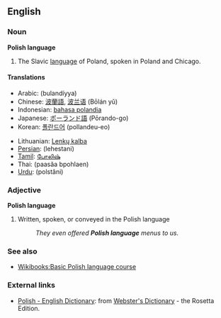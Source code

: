 {{interwiktionary|code=pl}}

==English==
{{wikipedia}}

===Noun===
'''Polish language'''
#The Slavic [[language]] of Poland, spoken in Poland and Chicago.

====Translations====
{{top}}
*Arabic: {{ARchar|[[بولندية]]}} (bulandíyya) {{f}}
*Chinese: [[波蘭語]], [[波兰语]] (Bōlán yǔ)
*Indonesian: [[bahasa polandia]]
*Japanese: [[ポーランド語]] (Pōrando-go)
*Korean: [[폴란드어]] (pollandeu-eo)
{{mid}}
*Lithuanian: [[Lenkų kalba]]
*[[Persian]]: {{FAchar|[[لهستانی]]}} (lehestani)
*[[Tamil]]: [[போலிஷ்]]
*Thai: {{THchar|[[ภาษาโปแลนด์]]}} (paasăa bpohlaen)
*[[Urdu]]: {{URchar|[[پولستانی]]}} (polstâni)
{{bottom}}

===Adjective===
'''Polish language'''

# Written, spoken, or conveyed in the Polish language
#:''They even offered '''Polish language''' menus to us.''

===See also===
*[[Wikibooks:Basic Polish language course]]

===External links===
*[http://www.websters-online-dictionary.org/definition/Polish-english/ Polish - English Dictionary]: from [http://www.websters-online-dictionary.org/ Webster's Dictionary] - the Rosetta Edition.
{{ethnologue|code=pol}}